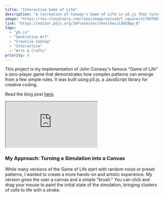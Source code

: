 ```yaml
---
title: "Interactive Game of Life"
description: "A recreation of Conway's Game of Life in p5.js that turns the classic simulation into a creative tool by allowing users to paint initial patterns."
image: "https://res.cloudinary.com/leow/image/upload/t_square/v1760760100/project/arts-and-crafts/Screenshot_2025-10-18_at_12.00.41_uppzxq.png"
link: "https://editor.p5js.org/ImPrankster/sketches/L84CBqw_K"
tags:
  - "p5.js"
  - "Generative Art"
  - "Creative Coding"
  - "Interactive"
  - "Arts & Crafts"
priority: 4
---
```


This project is my implementation of John Conway's famous "Game of Life" a zero-player game that demonstrates how complex patterns can emerge from a few simple rules. It was built using p5.js, a JavaScript library for creative coding.

Read the blog post [here](/posts/the-game-of-life).

<iframe
  src="https://editor.p5js.org/ImPrankster/full/L84CBqw_K"
  width={400}
  height={442}
></iframe>

### My Approach: Turning a Simulation into a Canvas

While many versions of the Game of Life start with random noise or preset patterns, I wanted to create a more hands-on and artistic experience. My version gives the user a canvas and a simple "brush." You can click and drag your mouse to paint the initial state of the simulation, bringing clusters of cells to life with a stroke.
